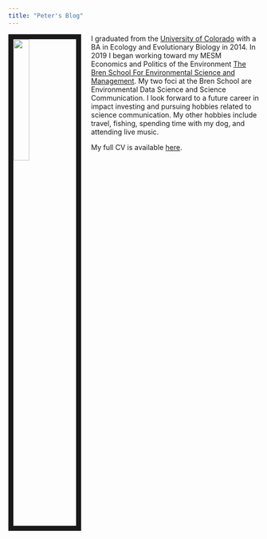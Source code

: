 ```yaml
---
title: "Peter's Blog"
---
```



<img src="images/profile_picture.jpg" style="width:25%; border:10px solid; margin-right: 20px" align="left">

I graduated from the [University of Colorado](https://www.colorado.edu/ebio/) with a BA in Ecology and Evolutionary Biology in 2014. In 2019 I began working toward my MESM Economics and Politics of the Environment [The Bren School For Environmental Science and Management](http://www.bren.ucsb.edu/). My two foci at the Bren School are Environmental Data Science and Science Communication. I look forward to a future career in impact investing and pursuing hobbies related to science communication. My other hobbies include travel, fishing, spending time with my dog, and attending live music. 

My full CV is available [here](files/Omasta_Resume.pdf).